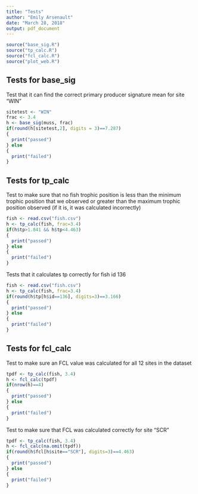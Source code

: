 ```yaml
---
title: "Tests"
author: "Emily Arsenault"
date: "March 28, 2018"
output: pdf_document
---
```


```r
source("base_sig.R")
source("tp_calc.R")
source("fcl_calc.R")
source("plot_web.R")
```

## Tests for base_sig

Test that it can find the correct primary producer signature mean for site "WIN"

```r
sitetest <- "WIN"
frac <- 3.4
h <- base_sig(muss, frac)
if(round(h[sitetest,2], digits = 3)==7.287)
{
  print("passed")
} else
{
  print("failed")
}
```

## Tests for tp_calc

Test to make sure that no fish trophic position is less than the minimum trophic position that we observed or greater than the maximum trophic position observed (if it is, it was calculated incorrectly)

```r
fish <- read.csv("fish.csv")
h <- tp_calc(fish, frac=3.4)
if(h$tp>1.841 && h$tp<4.463)
{
  print("passed")
} else
{
  print("failed")
}
```

Tests that it calculates tp correctly for fish id 136

```r
fish <- read.csv("fish.csv")
h <- tp_calc(fish, frac=3.4)
if(round(h$tp[h$id==136], digits=3)==3.166)
{
  print("passed")
} else
{
  print("failed")
}
```
  
## Tests for fcl_calc

Test to make sure an FCL value was calculated for all 12 sites in the dataset

```r
tpdf <- tp_calc(fish, 3.4)
h <- fcl_calc(tpdf)
if(nrow(h)==4)
{
  print("passed")
} else
{
  print("failed")
}
```

Test to make sure that FCL was calculated correctly for site "SCR"

```r
tpdf <- tp_calc(fish, 3.4)
h <- fcl_calc(na.omit(tpdf))
if(round(h$fcl[h$site=="SCR"], digits=3)==4.463)
{
  print("passed")
} else
{
  print("failed")
}
```
